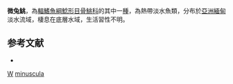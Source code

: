 {{Speciesbox
| taxon = Hara minuscula
| binomial_authority = [[Ng|Ng]] & [[Kottelat|Kottelat]], 2007
| status = NE
| status_system = IUCN3.1
}}
'''微兔鮡'''，為[[輻鰭魚綱|輻鰭魚綱]][[鯰形目|鯰形目]][[骨鮡科|骨鮡科]]的其中一[[種|種]]，為熱帶淡水魚類，分布於[[亞洲|亞洲]][[緬甸|緬甸]]淡水流域，棲息在底層水域，生活習性不明。

==参考文献==
*{{FishBase_species|genus=Hara|species=minuscula|year=2015|month=3}}

{{Taxonbar}}
[[Category:2007年描述的鱼类|W]]
[[Category:兔鮡屬|minuscula]]